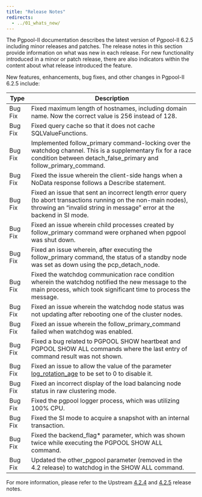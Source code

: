 ```yaml
---
title: "Release Notes"
redirects:
  - ../01_whats_new/
---
```


The Pgpool-II documentation describes the latest version of Pgpool-II 6.2.5 including minor releases and patches. The release notes in this section provide information on what was new in each release. For new functionality introduced in a minor or patch release, there are also indicators within the content about what release introduced the feature.

New features, enhancements, bug fixes, and other changes in Pgpool-II 6.2.5 include:

| Type | Description |
| ---- |------------ |
| Bug Fix | Fixed maximum length of hostnames, including domain name. Now the correct value is 256 instead of 128.|
| Bug Fix | Fixed query cache so that it does not cache SQLValueFunctions.|
| Bug Fix | Implemented follow_primary command-locking over the watchdog channel. This is a supplementary fix for a race condition between detach_false_primary and follow_primary_command.|
| Bug Fix | Fixed the issue wherein the client-side hangs when a NoData response follows a Describe statement.|
| Bug Fix | Fixed an issue that sent an incorrect length error query (to abort transactions running on the non-main nodes), throwing an “invalid string in message” error at the backend in SI mode.|
| Bug Fix | Fixed an issue wherein child processes created by follow_primary command were orphaned when pgpool was shut down.|
| Bug Fix | Fixed an issue wherein, after executing the follow_primary command, the status of a standby node was set as down using the pcp_detach_node.|
| Bug Fix | Fixed the watchdog communication race condition wherein the watchdog notified the new message to the main process, which took significant time to process the message.|
| Bug Fix | Fixed an issue wherein the watchdog node status was not updating after rebooting one of the cluster nodes.| 
| Bug Fix | Fixed an issue wherein the follow_primary_command failed when watchdog was enabled.|
| Bug Fix | Fixed a bug related to PGPOOL SHOW heartbeat and PGPOOL SHOW ALL commands where the last entry of command result was not shown.|
| Bug Fix | Fixed an issue to allow the value of the parameter [log_rotation_age](https://www.pgpool.net/docs/42/en/html/runtime-config-logging.html#GUC-LOG-ROTATION-AGE) to be set to 0 to disable it.|
| Bug Fix | Fixed an incorrect display of the load balancing node status in raw clustering mode.|
| Bug Fix | Fixed the pgpool logger process, which was utilizing 100% CPU.|
| Bug Fix | Fixed the  SI mode to acquire a snapshot with an internal transaction.|
| Bug Fix | Fixed the backend_flag* parameter, which was shown twice while executing the PGPOOL SHOW ALL command.|
| Bug Fix | Updated the other_pgpool parameter (removed in the 4.2 release) to watchdog in the SHOW ALL command.|

For more information, please refer to the Upstream [4.2.4](https://www.pgpool.net/docs/42/en/html/release-4-2-4.html) and [4.2.5](https://www.pgpool.net/docs/42/en/html/release-4-2-5.html) release notes. 
